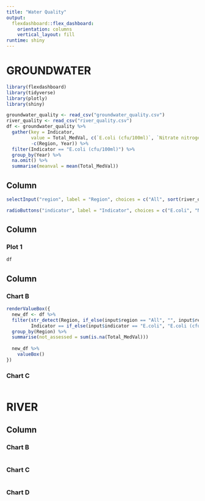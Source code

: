 ```yaml
---
title: "Water Quality"
output: 
  flexdashboard::flex_dashboard:
    orientation: columns
    vertical_layout: fill
runtime: shiny
---
```


GROUNDWATER
===
```r
library(flexdashboard)
library(tidyverse)
library(plotly)
library(shiny)

groundwater_quality <- read_csv("groundwater_quality.csv")
river_quality <- read_csv("river_quality.csv")
df <- groundwater_quality %>% 
  gather(key = Indicator,
         value = Total_MedVal, c(`E.coli (cfu/100ml)`, `Nitrate nitrogen (g/m3)`),
         -c(Region, Year)) %>% 
  filter(Indicator == "E.coli (cfu/100ml)") %>% 
  group_by(Year) %>% 
  na.omit() %>% 
  summarise(meanval = mean(Total_MedVal))
```

Column {.sidebar}
-----------------------------------------------------------------------
```r
selectInput("region", label = "Region", choices = c("All", sort(river_quality$Region)), selected = "All")

radioButtons("indicator", label = "Indicator", choices = c("E.coli", "Nitrate nitrogen"))
```


Column {data-width=650}
-----------------------------------------------------------------------

### Plot 1

```r
df
```

Column {data-width=350}
-----------------------------------------------------------------------

### Chart B

```r
renderValueBox({
  new_df <- df %>% 
  filter(str_detect(Region, if_else(input$region == "All", "", input$region)),
         Indicator == if_else(input$indicator == "E.coli", "E.coli (cfu/100ml)", "Nitrate nitrogen (g/m3)")) %>% 
  group_by(Region) %>% 
  summarise(not_assessed = sum(is.na(Total_MedVal)))
  
  new_df %>% 
    valueBox()
})
```

### Chart C

```r

```

RIVER
===
Column {data-width=350}
-----------------------------------------------------------------------

### Chart B

```r

```

### Chart C

```r

```

### Chart D

```r

```
 
 